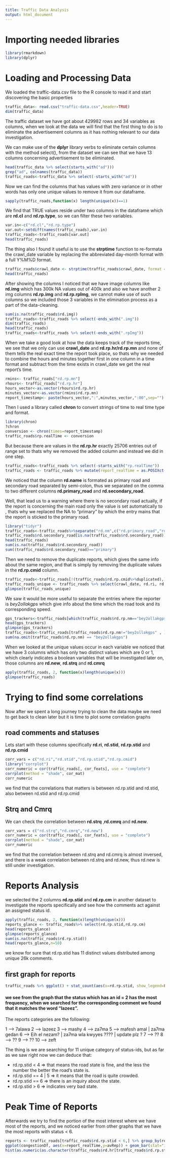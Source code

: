 ```yaml
---
title: Traffic Data Analysis
output: html_document
---
```

# Importing needed libraries

```r
library(rmarkdown)
library(dplyr)
```
# Loading and Processing Data

We loaded the traffic-data.csv file to the R console to read it and start discovering the basic properties

```r
traffic_data<- read.csv("traffic-data.csv",header=TRUE)
dim(traffic_data)
```

The traffic dataset we have got about 429982 rows and 34 variables as columns, when we look at the data we will find that the first thing to do is to eliminate the advertisement columns as it has nothing relevant to our data investigation.

We can make use of the **dplyr** library verbs to eliminate certain columns with the method select(), from the dataset we can see that we have 13 columns concerning advertisement to be eliminated.

```r
head(traffic_data %>% select(starts_with("ad")))
grep("ad", colnames(traffic_data))
traffic_roads<-traffic_data %>% select(-starts_with("ad"))
```
Now we can find the columns that has values with zero variance or in other words has only one unique values to remove it from our dataframe.

```r
sapply(traffic_roads,function(x) length(unique(x))==1)
```

We find that TRUE values reside under two columns in the dataframe which are **rd.cl** and **rd.rp.type**, so we can filter these two variables.

```r
var.in<-c("rd.cl","rd.rp.type")
var.out<-setdiff(names(traffic_roads),var.in)
traffic_roads<-traffic_roads[var.out]
head(traffic_roads)
```
The thing also I found it useful is to use the **strptime** function to re-formata the crawl_date variable by replacing the abbreviated day-month format with a full Y%M%D format.

```r
traffic_roads$crawl_date <- strptime(traffic_roads$crawl_date, format = "%a %b %e %X UTC %Y", tz = "UTC") %>% as.POSIXct()
head(traffic_roads)
```

After showing the columns I noticed that we have image columns like **rd.img** which has 300k NA values out of 400k and also we have another 2 img columns **rd.rp.img** and **rd.rp.rpImg**, we cannot make use of such columns so we included those 3 variables in the elimination process as a part of the data-cleaning.

```r
sum(is.na(traffic_roads$rd.img))
traffic_roads<-traffic_roads %>% select(-ends_with(".img"))
dim(traffic_roads)
head(traffic_roads)
traffic_roads<-traffic_roads %>% select(-ends_with(".rpImg"))
```

When we take a good look at how the data keeps track of the reports time, we see that we only can use **crawl_date** and **rd.rp.hr/rd.rp.mn** and none of them tells the real exact time the report took place, so thats why we needed to combine the hours and minutes together first in one column in a time format and subtract from the time exists in crawl_date we get the real report's time.

```r
rmins<- traffic_roads["rd.rp.mn"]
rhours<- traffic_roads["rd.rp.hr"]
hours_vector<-as.vector(rhours$rd.rp.hr)
minutes_vector<-as.vector(rmins$rd.rp.mn)
report_timestamp<- paste(hours_vector,":",minutes_vector,":00",sep="")
```

Then I used a library called **chron** to convert strings of time to real time type and format.

```r
library(chron)
?chron
conversion <- chron(times=report_timestamp)
traffic_roads$rp.realTime <- conversion
```

But because there are values in the **rd.rp.hr** exactly 25706 entries out of range set to <NA> thats why we removed the added column and instead we did in one step.

```r
traffic_roads<-traffic_roads %>% select(-starts_with("rp.realTime"))
traffic_roads <- traffic_roads %>% mutate(report_realTime = as.POSIXct(round(crawl_date - (rd.rp.hr*60*60 + rd.rp.mn*60), "mins"))) %>% select(-c(rd.rp.mn, rd.rp.hr))
```

We noticed that the column **rd.name** is formated as primary road and secondary road separated by semi-colon, thus we separated on the comma to two different columns **rd.primary_road** and **rd.secondary_road**.

Well, that lead us to a warning where there is no secondary road actually, if the report is concerning the main road only the value is set automatically to <NA>, thats why we replaced the NA to "primary" by which the entry mains that the report is sticked to the primary road.

```r
library("tidyr")
traffic_roads<-traffic_roads%>%separate("rd.nm",c("rd.primary_road","rd.secondary_road"),";")
traffic_roads$rd.secondary_road[is.na(traffic_roads$rd.secondary_road)] <- "primary"
head(traffic_roads)
sum(is.na(traffic_roads$rd.secondary_road))
sum((traffic_roads$rd.secondary_road)=="primary")
```

Then we need to remove the duplicate reports, which gives the same info about the same region, and that is simply by removing the duplicate values in the **rd.rp.cmid** column.

```r
traffic_roads<-traffic_roads[!(traffic_roads$rd.rp.cmid%>%duplicated),]
traffic_roads_unique <- traffic_roads %>% select(crawl_date, rd.ri, rd.stid) %>% unique()
glimpse(traffic_roads_unique)
```

We saw it would be more useful to separate the entries where the reporter is *bey2ollakgps* which give info about the time which the road took and its corresponding speed.

```r
gps_trackers<-traffic_roads[which(traffic_roads$rd.rp.nm=="bey2ollakgps"),]
head(gps_trackers)
glimpse(gps_trackers)
traffic_roads<-traffic_roads[traffic_roads$rd.rp.nm!="bey2ollakgps" , ]
sum(na.omit(traffic_roads$rd.rp.nm) == "bey2ollakgps")
```

When we looked at the unique values occur in each variable we noticed that we have 3 columns which has only two distinct values which are 0 or 1, which clearly indicates a boolean variables that will be investigated later on, those columns are **rd.new**, **rd.strq** and **rd.cmrq**

```r
apply(traffic_roads, 2, function(x)length(unique(x)))
glimpse(traffic_roads)
```

# Trying to find some correlations

Now after we spent a long journey trying to clean the data maybe we need to get back to clean later but it is time to plot some correlation graphs

## road comments and statuses

Lets start with these columns specifically **rd.ri**, **rd.stid**, **rd.rp.stid** and **rd.rp.cmid**

```r
corr_vars = c("rd.ri","rd.stid","rd.rp.stid","rd.rp.cmid")
library("corrplot")
corr_numeric = cor(traffic_roads[, cor_feats], use = "complete")
corrplot(method = "shade", cor_mat)
corr_numeric
```

we find that the correlations that matters is between rd.rp.stid and rd.stid, also between rd.stid and rd.rp.cmid

## Strq and Cmrq

We can check the correlation between **rd.strq** ,**rd.cmrq** and **rd.new**.

```r
corr_vars = c("rd.strq","rd.cmrq","rd.new")
corr_numeric = cor(traffic_roads[, cor_feats], use = "complete")
corrplot(method = "shade", cor_mat)
corr_numeric
```
we find that the correlation between rd.strq and rd.cmrq is almost inversed, and there is a weak correlation between rd.strq and rd.new, thus rd.new is still under investigation.

# Reports Analysis

we selected the 2 columns **rd.rp.stid** and **rd.rp.cm** in another dataset to investigate the reports specifically and see how the comments act against an assigned status id.

```r
apply(traffic_roads, 2, function(x)length(unique(x)))
reports_glance <- traffic_roads%>% select(rd.rp.stid,rd.rp.cm)
head(reports_glance)
glimpse(reports_glance)
sum(is.na(traffic_roads$rd.rp.stid))
head(reports_glance,n=50)
```

we know for sure that rd.rp.stid has 11 distinct values distributed among unique 26k comments.

## first graph for reports
```r
traffic_roads %>% ggplot() + stat_count(aes(x=rd.rp.stid, show_legend=FALSE), fill="firebrick2", colour="black" ,alpha=0.7, width=1) + xlab("Time") + ylab("Count")
```
#### we see from the graph that the status which has an id = 2 has the most frequency, when we searched for the corresponding comment we found that it matches the word "lazeez".

The reports categories are the following:

1 --> 7alawa
2 --> lazeez
3 --> mashy
4 --> za7ma
5 --> mafesh amal | za7ma gedan
6 --> Eih el nezam? | za7ma wla kwyyes ???? | update plz ?
7 --> ??
8 --> ??
9 --> ??
10 --> zeft

The thing is we are searching for 11 unique category of status-ids, but as far as we saw right now we can deduce that:

- rd.rp.stid < 4 => that means the road state is fine, and the less the number the better the road's state is.
- rd.rp.stid == 4 | 5 => it means that the road is quite crowded.
- rd.rp.stid == 6 => there is an inquiry about the state.
- rd.rp.stid > 6 => indicates very bad state.

# Peak Time of Reports

Afterwards we try to find the portion of the most interest where we have most of the reports, and we noticed earlier from other graphs that we have the most reports with status < 6.

```r
reports <- traffic_roads[traffic_roads$rd.rp.stid < 6,] %>% group_by(report_realTime) %>% summarize(avRep=mean(rd.rp.stid), numRep=n())
ggplot(congestionDf, aes(x=report_realTime,y=avRep)) + geom_bar(stat="identity")
hist(as.numeric(as.character(traffic_roads$rd.hr[traffic_roads$rd.rp.stid == 4]), traffic_roads$rd.rp.cm[traffic_roads$rd.rp.stid == 4]), main="Peak Times",xlab="Hours",border="black",col="red")
```
